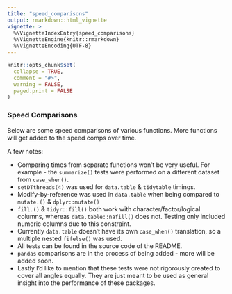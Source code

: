 ```yaml
---
title: "speed_comparisons"
output: rmarkdown::html_vignette
vignette: >
  %\VignetteIndexEntry{speed_comparisons}
  %\VignetteEngine{knitr::rmarkdown}
  %\VignetteEncoding{UTF-8}
---
```


```r
knitr::opts_chunk$set(
  collapse = TRUE,
  comment = "#>",
  warning = FALSE,
  paged.print = FALSE
)
```

### Speed Comparisons

Below are some speed comparisons of various functions. More functions will get added to the speed comps over time.

A few notes:

* Comparing times from separate functions won't be very useful. For example - the `summarize()` tests were performed on a different dataset from `case_when()`.
* `setDTthreads(4)` was used for `data.table` & `tidytable` timings.
* Modify-by-reference was used in `data.table` when being compared to `mutate.()` & `dplyr::mutate()`
* `fill.()` & `tidyr::fill()` both work with character/factor/logical columns, whereas `data.table::nafill()` does not. Testing only included numeric columns due to this constraint.
* Currently `data.table` doesn't have its own `case_when()` translation, so a multiple nested `fifelse()` was used.
* All tests can be found in the source code of the README.
* `pandas` comparisons are in the process of being added - more will be added soon.
* Lastly I'd like to mention that these tests were not rigorously created to cover all angles equally. They are just meant to be used as general insight into the performance of these packages.

<!-- ```{r benchmark_setup, echo=FALSE} -->
<!-- pacman::p_load(tidytable, tidyverse, data.table) -->
<!-- setDTthreads(4) -->

<!-- iters <- 5 -->

<!-- set.seed(123) -->
<!-- data_size <- 10000000 -->
<!-- test_dt <- tidytable(a = sample(1:20, data_size, TRUE), -->
<!--                      b = sample(1:20, data_size, TRUE), -->
<!--                      c = sample(c("a","a","b","c","d"), data_size, TRUE), -->
<!--                      d = sample(c("a","a","b","c","d"), data_size, TRUE)) -->

<!-- test_tbl <- as_tibble(test_dt) -->
<!-- ``` -->

<!-- ```{r filter, echo=FALSE} -->
<!-- inv_gc(); inv_gc(); -->

<!-- filter_marks <- bench::mark( -->
<!--   tidyverse = filter(test_tbl, a <= 7, c == "a"), -->
<!--   tidytable = filter.(test_dt, a <= 7, c == "a"), -->
<!--   data.table = test_dt[a <= 7 & c == "a"], -->
<!--   check = FALSE, iterations = iters, memory = FALSE, filter_gc = FALSE, time_unit = 'ms') %>% -->
<!--   mutate(expression = as.character(expression), -->
<!--          function_tested = "filter") -->

<!-- inv_gc(); inv_gc(); -->
<!-- ``` -->

<!-- ```{r summarize, echo=FALSE} -->
<!-- summarize_marks <- bench::mark( -->
<!--   tidyverse = summarize(group_by(test_tbl, c), avg_a = mean(a), .groups = "drop"), -->
<!--   tidytable = summarize.(test_dt, avg_a = mean(a), .by = c), -->
<!--   data.table = test_dt[, list(avg_a = mean(a)), by = c], -->
<!--   check = FALSE, iterations = iters, memory = FALSE, filter_gc = FALSE, time_unit = 'ms') %>% -->
<!--   mutate(expression = as.character(expression), -->
<!--          function_tested = "summarize") -->

<!-- inv_gc(); inv_gc(); -->
<!-- ``` -->

<!-- ```{r mutate, echo=FALSE} -->
<!-- mut_dt <- copy(test_dt) -->

<!-- mutate_marks <- bench::mark( -->
<!--   tidyverse = mutate(test_tbl, double_a = a * 2, a_plus_b = a + b), -->
<!--   tidytable = mutate.(test_dt, double_a = a * 2, a_plus_b = a + b), -->
<!--   data.table = mut_dt[, ':='(double_a = a * 2, a_b = a + b)][], -->
<!--   check = FALSE, iterations = iters, memory = FALSE, filter_gc = FALSE, time_unit = 'ms') %>% -->
<!--   mutate(expression = as.character(expression), -->
<!--          function_tested = "mutate") -->

<!-- inv_gc(); inv_gc(); -->
<!-- ``` -->

<!-- ```{r arrange, echo=FALSE} -->
<!-- remove(list = ls(pattern = "tbl$")); remove(list = ls(pattern = "dt$")); inv_gc(); inv_gc(); -->

<!-- data_size <- 1000000 -->
<!-- test_dt <- tidytable(a = sample(1:20, data_size, TRUE), -->
<!--                      b = sample(1:20, data_size, TRUE), -->
<!--                      c = sample(c("a","a","b","c","d"), data_size, TRUE), -->
<!--                      d = sample(c("a","a","b","c","d"), data_size, TRUE)) -->

<!-- test_tbl <- as_tibble(test_dt) -->

<!-- arrange_marks <- bench::mark( -->
<!--   tidyverse = arrange(test_tbl, c, a), -->
<!--   tidytable = arrange.(test_dt, c, a), -->
<!--   data.table = test_dt[order(c, a)], -->
<!--   check = FALSE, iterations = iters, memory = FALSE, filter_gc = FALSE, time_unit = 'ms') %>% -->
<!--   mutate(expression = as.character(expression), -->
<!--          function_tested = "arrange") -->
<!-- ``` -->

<!-- ```{r distinct, echo=FALSE} -->
<!-- distinct_marks <- bench::mark( -->
<!--   tidyverse = distinct(test_tbl), -->
<!--   tidytable = distinct.(test_dt), -->
<!--   data.table = unique(test_dt), -->
<!--   check = FALSE, iterations = iters, memory = FALSE, filter_gc = FALSE, time_unit = 'ms') %>% -->
<!--   mutate(expression = as.character(expression), -->
<!--          function_tested = "distinct") -->

<!-- inv_gc(); inv_gc(); -->
<!-- ``` -->

<!-- ```{r fill, echo = FALSE} -->
<!-- remove(list = ls(pattern = "tbl$")); remove(list = ls(pattern = "dt$")); inv_gc(); inv_gc(); -->

<!-- size <- 2e6 -->
<!-- fill_dt <- tidytable( -->
<!--   id = sample(1:3, size, replace = TRUE), -->
<!--   # chr = sample(c("a","a","a","b","b",NA), size, replace = TRUE), -->
<!--   int1 = sample(c(1:5,NA), size, replace = TRUE), -->
<!--   int2 = sample(c(1:5,NA), size, replace = TRUE)) -->

<!-- fill_tbl <- as_tibble(fill_dt) -->

<!-- fill_marks <- bench::mark( -->
<!--   tidyverse = fill(group_by(fill_tbl, id), int1, int2), -->
<!--   tidytable = fill.(fill_dt, int1, int2, .by = id), -->
<!--   # needs shallow copy or subsequent runs won't have NAs to fill -->
<!--   # data.table = tidytable:::shallow(fill_dt)[, ':='(int1 = nafill(int1, type = "locf"), -->
<!--   #                                                  int2 = nafill(int2, type = "locf")), -->
<!--   #                                           by = id], -->
<!--   data.table = tidytable:::shallow(fill_dt)[, c("int1", "int2") := lapply(.SD, nafill, type = "locf"), -->
<!--                                             by = id], -->
<!--   check = FALSE, iterations = iters, memory = FALSE, filter_gc = FALSE, time_unit = 'ms') %>% -->
<!--   mutate(expression = as.character(expression), -->
<!--          function_tested = "fill") -->
<!-- ``` -->

<!-- ```{r case, echo=FALSE} -->
<!-- remove(list = ls(pattern = "tbl$")); remove(list = ls(pattern = "dt$")); inv_gc(); inv_gc(); -->

<!-- x <- rnorm(3000000) -->
<!-- median_x <-  median(x) -->

<!-- case_marks <- bench::mark( -->
<!--   tidyverse = case_when(x < median_x ~ 1, -->
<!--                         x >= median_x ~ 2, -->
<!--                         TRUE ~ NA_real_), -->
<!--   tidytable = case.(x < median_x, 1, -->
<!--                     x >= median_x, 2, -->
<!--                     default = NA), -->
<!--   data.table = fifelse(x < median_x, 1, -->
<!--                        fifelse(x >= median_x, 2, NA_real_, -->
<!--                                NA_real_), NA_real_), -->
<!--   check = FALSE, iterations = iters, memory = FALSE, filter_gc = FALSE, time_unit = 'ms') %>% -->
<!--   mutate(expression = as.character(expression), -->
<!--          function_tested = "case_when") -->
<!-- ``` -->

<!-- ```{r pivot_wider, echo=FALSE} -->
<!-- remove(x, median_x) -->

<!-- remove(list = ls(pattern = "tbl$")); remove(list = ls(pattern = "dt$")); inv_gc(); inv_gc(); -->

<!-- wider_tbl <- expand_grid(case = as.character(seq(1, 2000)), -->
<!--                          year = seq(1900, 2000), -->
<!--                          name = c("x", "y", "z")) %>% -->
<!--   mutate(value = rnorm(nrow(.))) -->

<!-- wider_dt <- as_tidytable(wider_tbl) -->

<!-- wider_marks <- bench::mark( -->
<!--   tidyverse = pivot_wider(wider_tbl, names_from = name, values_from = value), -->
<!--   tidytable = pivot_wider.(wider_dt, names_from = name, values_from = value), -->
<!--   data.table = data.table::dcast.data.table(wider_dt, case + year ~ name), -->
<!--   check = FALSE, iterations = iters, memory = FALSE, filter_gc = FALSE, time_unit = 'ms') %>% -->
<!--   mutate(expression = as.character(expression), -->
<!--          function_tested = "pivot_wider") -->
<!-- ``` -->

<!-- ```{r pivot_longer, echo=FALSE} -->
<!-- longer_dt <- pivot_wider.(wider_dt, names_from = name, values_from = value) -->

<!-- longer_tbl <- as_tibble(longer_dt) -->

<!-- remove(wider_dt, wider_tbl); inv_gc(); inv_gc(); -->

<!-- longer_marks <- bench::mark( -->
<!--   tidyverse = pivot_longer(longer_tbl, cols = c(x, y, z)), -->
<!--   tidytable = pivot_longer.(longer_dt, cols = c(x, y, z)), -->
<!--   data.table = data.table::melt(longer_dt, measure.vars = c("x","y","z"), -->
<!--                                 variable.name = "name", variable.factor = FALSE), -->
<!--   check = FALSE, iterations = iters, memory = FALSE, filter_gc = FALSE, time_unit = 'ms') %>% -->
<!--   mutate(expression = as.character(expression), -->
<!--          function_tested = "pivot_longer") -->
<!-- ``` -->

<!-- ```{r left_join, echo=FALSE} -->
<!-- remove(list = ls(pattern = "tbl$")); remove(list = ls(pattern = "dt$")); inv_gc(); inv_gc(); -->

<!-- data_size <- 1000000 -->
<!-- left_dt <- tidytable(a = sample(1:20, data_size, TRUE), -->
<!--                       b = sample(1:20, data_size, TRUE), -->
<!--                       c = sample(c("a","a","b","c","d"), data_size, TRUE), -->
<!--                       d = sample(c("a","a","b","c","d"), data_size, TRUE)) -->

<!-- right_dt <- tidytable(c = c("a","b","c","d"), -->
<!--                       e = c(1,2,3,4)) -->

<!-- left_tbl <- as_tibble(left_dt) -->
<!-- right_tbl <- as_tibble(right_dt) -->

<!-- left_join_marks <- bench::mark( -->
<!--   tidyverse = left_join(left_tbl, right_tbl, by = "c"), -->
<!--   tidytable = left_join.(left_dt, right_dt), -->
<!--   data.table = right_dt[left_dt, on = "c", allow.cartesian = TRUE], -->
<!--   check = FALSE, iterations = iters, memory = FALSE, filter_gc = FALSE, time_unit = 'ms') %>% -->
<!--   mutate(expression = as.character(expression), -->
<!--          function_tested = "left_join") -->
<!-- ``` -->

<!-- ```{r inner_join, echo=FALSE} -->
<!-- inner_join_marks <- bench::mark( -->
<!--   tidyverse = inner_join(left_tbl, right_tbl, by = "c"), -->
<!--   tidytable = inner_join.(left_dt, right_dt), -->
<!--   data.table = left_dt[right_dt, on = "c", allow.cartesian = TRUE, nomatch = 0], -->
<!--   check = FALSE, iterations = iters, memory = FALSE, filter_gc = FALSE, time_unit = 'ms') %>% -->
<!--   mutate(expression = as.character(expression), -->
<!--          function_tested = "inner_join") -->
<!-- ``` -->

<!-- ```{r unnest, echo = FALSE} -->
<!-- data_size <- 300000 -->
<!-- list_dt <- data.table(x = sample(1:20, data_size, TRUE)) -->

<!-- unnest_dt <- data.table(id = 1:5, -->
<!--                         list_column = list(list_dt, list_dt, list_dt, list_dt, list_dt)) -->

<!-- unnest_tbl <- unnest_dt %>% -->
<!--   mutate(list_column = map(list_column, as_tibble)) -->

<!-- unnest_marks <- bench::mark( -->
<!--   tidyverse = tidyr::unnest(unnest_tbl, list_column), -->
<!--   tidytable = unnest.(unnest_dt, list_column), -->
<!--   data.table = unnest_dt[, unlist(list_column, recursive = FALSE), by = id], -->
<!--   check = FALSE, iterations = iters, memory = FALSE, filter_gc = FALSE, time_unit = 'ms') %>% -->
<!--   dplyr::mutate(expression = as.character(expression), -->
<!--                 function_tested = "unnest") -->
<!-- ``` -->

<!-- ```{r nest, echo = FALSE} -->
<!-- remove(list = ls(pattern = "tbl$")); remove(list = ls(pattern = "dt$")); inv_gc(); inv_gc(); -->

<!-- data_size <- 300000 -->
<!-- list_df <- data.table(x = sample(1:20, data_size, TRUE)) -->

<!-- nest_dt <- data.table(id = 1:5, -->
<!--                       list_column = list(list_df, list_df, list_df, list_df, list_df)) %>% -->
<!--   unnest.(list_column) -->

<!-- nest_tbl <- as_tibble(nest_dt) -->

<!-- nest_marks <- bench::mark( -->
<!--   tidyverse = group_nest(nest_tbl, id), -->
<!--   tidytable = nest_by.(nest_dt, id), -->
<!--   data.table = nest_dt[, list(data = list(.SD)), by = id], -->
<!--   check = FALSE, iterations = iters, memory = FALSE, filter_gc = FALSE, time_unit = 'ms') %>% -->
<!--   mutate(expression = as.character(expression), -->
<!--          function_tested = "nest") -->
<!-- ``` -->

<!-- ```{r echo = FALSE} -->
<!-- # # pandas code -->
<!-- # import pandas as pd -->
<!-- # import numpy as np -->
<!-- # import gc -->
<!-- # data_size = 10000000 -->
<!-- # -->
<!-- # test_df = pd.DataFrame( -->
<!-- #     {'a': np.random.choice(np.arange(20), data_size), -->
<!-- #      'b': np.random.choice(np.arange(20), data_size), -->
<!-- #      'c': np.random.choice(['a','a','b','c','d'], data_size), -->
<!-- #      'd': np.random.choice(['a','a','b','c','d'], data_size)}).convert_dtypes() -->
<!-- # -->
<!-- # print('filter') -->
<!-- # %timeit test_df.loc[(test_df.a <= 7) & (test_df.c == 'a')] -->
<!-- # print('summarize') -->
<!-- # %timeit test_df.groupby('c')['a'].mean() -->
<!-- # print('mutate pt1') -->
<!-- # %timeit test_df['double_a'] = test_df.a * 2 -->
<!-- # print('mutate pt2') -->
<!-- # %timeit test_df['a_plus_b'] = test_df.a + test_df.b -->
<!-- # -->
<!-- # del test_df -->
<!-- # gc.collect() -->
<!-- # -->
<!-- # arrange_size = 1000000 -->
<!-- # -->
<!-- # arrange_df = pd.DataFrame( -->
<!-- #     {'a': np.random.choice(np.arange(20), arrange_size), -->
<!-- #      'b': np.random.choice(np.arange(20), arrange_size), -->
<!-- #      'c': np.random.choice(['a','a','b','c','d'], arrange_size), -->
<!-- #      'd': np.random.choice(['a','a','b','c','d'], arrange_size)}).convert_dtypes() -->
<!-- # -->
<!-- # print('arrange') -->
<!-- # %timeit arrange_df.sort_values(['c', 'a']) -->
<!-- # print('distinct') -->
<!-- # %timeit arrange_df.drop_duplicates() -->
<!-- # del arrange_df -->
<!-- # gc.collect() -->
<!-- # -->
<!-- # case_df = pd.DataFrame({'x': np.random.normal(size = 3000000)}) -->
<!-- # -->
<!-- # case_df['median_x'] = case_df['x'].median() -->
<!-- # -->
<!-- # print('case_when') -->
<!-- # %timeit case_df['test'] = np.where(case_df.x < case_df.median_x, case_df.x * 2, np.where(case_df.x >= case_df.median_x, case_df.x * 3, case_df.x)) -->
<!-- # -->
<!-- # del case_df -->
<!-- # gc.collect() -->
<!-- # -->
<!-- # fill_size = 2000000 -->
<!-- # fill_df = pd.DataFrame({'x': np.arange(fill_size), -->
<!-- #                         'id': np.random.choice(np.arange(3), fill_size)}) -->
<!-- # -->
<!-- # fill_df = fill_df.assign(y = fill_df.x.shift(10), z = fill_df.x.shift(-10)).convert_dtypes() -->
<!-- # -->
<!-- # print('fill') -->
<!-- # %timeit fill_df.groupby('id')[['x','y']].fillna(method = 'ffill') -->
<!-- ``` -->

<!-- ```{r all_marks, echo = FALSE, message = FALSE, paged.print = FALSE} -->
<!-- library(magrittr) -->
<!-- remove(list = ls(pattern = "tbl$")); remove(list = ls(pattern = "dt$")); inv_gc(); inv_gc(); -->

<!-- all_marks <- ls(pattern="marks$") %>% -->
<!--   lapply(get) %>% -->
<!--   map(~.x %>% -->
<!--         select(function_tested, expression, median) -->
<!--       ) %>% -->
<!--   bind_rows() -->

<!-- all_marks <- all_marks %>% -->
<!--   mutate_if(is.character, str_trim) %>% -->
<!--   mutate(median = round(median, 2)) %>% -->
<!--   pivot_wider.(names_from = expression, values_from = median) %>% -->
<!--   as_tibble() %>% -->
<!--   mutate(tidytable_vs_tidyverse = scales::percent(tidytable/tidyverse, accuracy = .1)) %>% -->
<!--   mutate_at(vars(tidyverse, tidytable, data.table), ~str_c(.x, "ms")) %>% -->
<!--   arrange(function_tested) -->
<!-- ``` -->

<!-- ```{r pandas, echo = FALSE, message = FALSE} -->
<!-- pandas_marks <- tibble(arrange = "355ms", -->
<!--                        case_when = "59.2ms", -->
<!--                        distinct = "309ms", -->
<!--                        filter = "707ms", -->
<!--                        fill = "846ms", -->
<!--                        mutate = "86.4ms", -->
<!--                        summarize = "834ms") %>% -->
<!--   pivot_longer(everything(), names_to = "function_tested", values_to = "pandas") -->

<!-- all_marks <- all_marks %>% -->
<!--   left_join(pandas_marks) %>% -->
<!--   select(function_tested, data.table, tidytable, tidyverse, pandas, tidytable_vs_tidyverse) -->
<!-- ``` -->

<!-- ```{r} -->
<!-- all_marks -->
<!-- ``` -->
